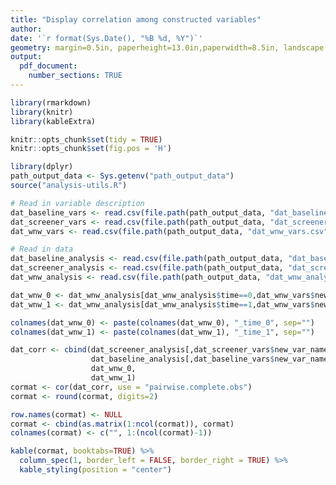 ```yaml
---
title: "Display correlation among constructed variables"
author: 
date: '`r format(Sys.Date(), "%B %d, %Y")`'
geometry: margin=0.5in, paperheight=13.0in,paperwidth=8.5in, landscape
output: 
  pdf_document:
    number_sections: TRUE
---
```



```r
library(rmarkdown)
library(knitr)
library(kableExtra)
```

```r
knitr::opts_chunk$set(tidy = TRUE)
knitr::opts_chunk$set(fig.pos = 'H')
```

```r
library(dplyr)
path_output_data <- Sys.getenv("path_output_data")
source("analysis-utils.R")

# Read in variable description
dat_baseline_vars <- read.csv(file.path(path_output_data, "dat_baseline_vars.csv"), header = TRUE)
dat_screener_vars <- read.csv(file.path(path_output_data, "dat_screener_vars.csv"), header = TRUE)
dat_wnw_vars <- read.csv(file.path(path_output_data, "dat_wnw_vars.csv"), header = TRUE)

# Read in data
dat_baseline_analysis <- read.csv(file.path(path_output_data, "dat_baseline_analysis.csv"), header = TRUE)
dat_screener_analysis <- read.csv(file.path(path_output_data, "dat_screener_analysis.csv"), header = TRUE)
dat_wnw_analysis <- read.csv(file.path(path_output_data, "dat_wnw_analysis.csv"), header = TRUE)
```


```r
dat_wnw_0 <- dat_wnw_analysis[dat_wnw_analysis$time==0,dat_wnw_vars$new_var_name]
dat_wnw_1 <- dat_wnw_analysis[dat_wnw_analysis$time==1,dat_wnw_vars$new_var_name]

colnames(dat_wnw_0) <- paste(colnames(dat_wnw_0), "_time_0", sep="")
colnames(dat_wnw_1) <- paste(colnames(dat_wnw_1), "_time_1", sep="")

dat_corr <- cbind(dat_screener_analysis[,dat_screener_vars$new_var_name],
                  dat_baseline_analysis[,dat_baseline_vars$new_var_name],
                  dat_wnw_0,
                  dat_wnw_1)
cormat <- cor(dat_corr, use = "pairwise.complete.obs")
cormat <- round(cormat, digits=2)
```


```r
row.names(cormat) <- NULL
cormat <- cbind(as.matrix(1:ncol(cormat)), cormat)
colnames(cormat) <- c("", 1:(ncol(cormat)-1))

kable(cormat, booktabs=TRUE) %>%
  column_spec(1, border_left = FALSE, border_right = TRUE) %>%
  kable_styling(position = "center")
```







